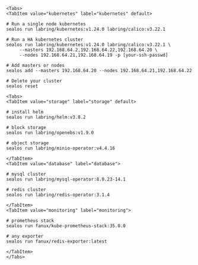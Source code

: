 
```mdx-code-block
<Tabs>
<TabItem value="kubernetes" label="kubernetes" default>
```

```shell
# Run a single node kubernetes
sealos run labring/kubernetes:v1.24.0 labring/calico:v3.22.1

# Run a HA kubernetes cluster
sealos run labring/kubernetes:v1.24.0 labring/calico:v3.22.1 \
     --masters 192.168.64.2,192.168.64.22,192.168.64.20 \
     --nodes 192.168.64.21,192.168.64.19 -p [your-ssh-passwd]

# Add masters or nodes
sealos add --masters 192.168.64.20 --nodes 192.168.64.21,192.168.64.22

# Delete your cluster
sealos reset
```

```mdx-code-block
<Tabs>
<TabItem value="storage" label="storage" default>
```

```shell
# install helm
sealos run labring/helm:v3.8.2

# block storage
sealos run labring/openebs:v1.9.0

# object storage
sealos run labring/minio-operator:v4.4.16
```

```mdx-code-block
</TabItem>
<TabItem value="database" label="database">
```

```shell
# mysql cluster
sealos run labring/mysql-operator:8.0.23-14.1

# redis cluster
sealos run labring/redis-operator:3.1.4
```

```mdx-code-block
</TabItem>
<TabItem value="monitoring" label="monitoring">
```

```shell
# prometheus stack
sealos run fanux/kube-prometheus-stack:35.0.0

# any exporter
sealos run fanux/redis-exporter:latest
```

```mdx-code-block
</TabItem>
</Tabs>
```

